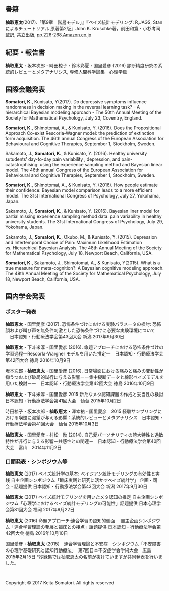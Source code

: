 <br />
<br />


## 書籍

**杣取恵太**(2017).「第9章　階層モデル」』『ベイズ統計モデリング: R,JAGS, Stanによるチュートリアル 原著第2版』John K. Kruschke著，前田和寛・小杉考司監訳, 共立出版, pp.226-268.[Amazon.co.jp](https://www.amazon.co.jp/%E3%83%99%E3%82%A4%E3%82%BA%E7%B5%B1%E8%A8%88%E3%83%A2%E3%83%87%E3%83%AA%E3%83%B3%E3%82%B0-R-JAGS-Stan%E3%81%AB%E3%82%88%E3%82%8B%E3%83%81%E3%83%A5%E3%83%BC%E3%83%88%E3%83%AA%E3%82%A2%E3%83%AB-%E5%8E%9F%E8%91%97%E7%AC%AC2%E7%89%88/dp/4320113160)

## 紀要・報告書

**杣取恵太**・坂本次郎・時田椋子・鈴木彩夏・国里愛彦 (2016) 診断精度研究の系統的レビューとメタアナリシス, 専修人間科学論集　心理学篇

## 国際会議発表

**Somatori, K.**, Kunisato, Y(2017). Do depressive symptoms influence randomness in decision making in the reversal learning task? – A hierarchical Bayesian modeling approach - The 50th Annual Meeting of the Society for Mathematical Psychology, July 23, Coventry, England.

**Somatori, K.**, Shimotomai, A., & Kunisato, Y. (2016). Does the Propositional Approach Co-exist Rescorla-Wagner model: the prediction of extinction form acquisition. The 46th annual Congress of the European Association for Behavioural and Cognitive Therapies, September 1, Stockholm, Sweden.

Sakamoto, J., **Somatori, K.**, & Kunisato, Y. (2016). Healthy university sutudents' day-to-day pain variability , depression, and pain-catastrophising: using the experience sampling method and Bayesian linear model. The 46th annual Congress of the European Association for Behavioural and Cognitive Therapies, September 1, Stockholm, Sweden.

**Somatori, K.**, Shimotomai, A., & Kunisato, Y. (2016). How people estimate their confidence: Bayesian model comparison leads to a more efficient model. The 31st International Congress of Psychology, July 27, Yokohama, Japan.

Sakamoto, J., **Somatori, K.**, & Kunisato, Y. (2016). Bayesian liner model for partial missing experience sampling method data: pain variability in healthy university students. The 31st International Congress of Psychology, July 29, Yokohama, Japan.

Sakamoto, J., **Somatori, K.**, Okubo, M., & Kunisato, Y. (2015). Depression and Intertemporal Choice of Pain: Maximum Likelihood Estimation vs. Hierarchical Bayesian Analysis. The 48th Annual Meeting of the Society for Mathematical Psychology, July 18, Newport Beach, California, USA.

**Somatori, K.**, Sakamoto, J., Shimotomai, A., & Kunisato, Y(2015). What is a true measure for meta-cognition?: A Bayesian cognitive modeling approach. The 48th Annual Meeting of the Society for Mathematical Psychology, July 18, Newport Beach, California, USA.

## 国内学会発表

### ポスター発表

**杣取恵太**・国里愛彦 (2017). 恐怖条件づけにおける実験パラメータの検討:
恐怖顔および叫び声を無条件刺激とした恐怖条件づけに必要な実験環境について
　日本認知・行動療法学会第43回大会 新潟 2017年9月30日

**杣取恵太**・下斗米淳・国里愛彦 (2016). 命題アプローチにおける恐怖条件づけの学習過程―Rescorla-Wargner モデルを用いた推定―　日本認知・行動療法学会第42回大会 徳島 2016年10月9日

坂本次郎・**杣取恵太**・国里愛彦 (2016). 日常場面における痛みと痛みの変動性が抑うつおよび破局的試行に与える影響ーー集中縦断データと線形ベイズモデルを用いた検討ーー　日本認知・行動療法学会第42回大会 徳島 2016年10月9日

**杣取恵太**・下斗米淳・国里愛彦 2015 新たなメタ認知課題の作成と妥当性の検討 日本認知・行動療法学会第41回大会　仙台 2015年10月2日

時田椋子・坂本次郎・**杣取恵太**・澤幸祐・国里愛彦　2015 経験サンプリングにおける喫煙に渇望が与える影響：系統的レビューとメタアナリシス　日本認知・行動療法学会第41回大会　仙台 2015年10月3日

**杣取恵太**・国里愛彦・村松　励 (2014). 自己愛パーソナリティの誇大特性と過敏特性が非行に与える影響－共感性との関連－　日本認知・行動療法学会第40回大会　富山　2014年11月2日

### 口頭発表・シンポジウム等

**杣取恵太** (2017) ベイズ統計学の基本: 
ベイジアン統計モデリングの有効性と実践
自主企画シンポジウム「臨床実践と研究に活かすベイズ統計学」 企画・司会・話題提供 日本認知・行動療法学会第43回大会 新潟 2017年9月30日

**杣取恵太** (2017) ベイズ統計モデリングを用いたメタ認知の推定
自主企画シンポジウム「心理学におけるベイズ統計モデリングの可能性」話題提供 日本心理学会第81回大会 福岡 2017年9月22日

**杣取恵太** (2016) 命題アプローチ:連合学習の認知的側面　
自主企画シンポジウム「連合学習理論の発展と臨床との接点」話題提供 日本認知・行動療法学会第42回大会 徳島 2016年10月10日

国里愛彦・**杣取恵太** (2015)　連合学習理論と不安症　シンポジウム「不安障害の心理学基礎研究と認知行動療法」　第7回日本不安症学会学術大会　広島　2015年2月15日 *抄録集では杣取恵太の名前が抜けていますが共同発表を行いました。


<br />
<p>Copyright &copy; 2017 Keita Somatori. All rights reserved </p>